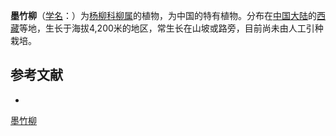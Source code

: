 {{Speciesbox
| name = 墨竹柳
| status = 
| status_system = 
| image =
| genus = Salix
| species = maizhokunggarensis
| authority = N. Chao
}}

'''墨竹柳'''（[[学名|学名]]：{{lang|la|''Salix maizhokunggarensis''}}）为[[杨柳科|杨柳科]][[柳属|柳属]]的植物，为中国的特有植物。分布在[[中国大陆|中国大陆]]的[[西藏|西藏]]等地，生长于海拔4,200米的地区，常生长在山坡或路旁，目前尚未由人工引种栽培。

== 参考文献 ==
<div class="references-small">
* {{cite web| url =http://www.bioinfo.cn/db05/KmzwSpecies.php?action=view&id=20510| title =墨竹柳| work =《中国高等植物数据库全库》| publisher =中国科学院微生物研究所| author =昆明植物研究所| accessdate =2009-02-25| deadurl =yes| archiveurl =https://web.archive.org/web/20160305042749/http://www.bioinfo.cn/db05/KmzwSpecies.php?action=view&id=20510| archivedate =2016-03-05}}
</div>
{{Taxonbar|from=Q10931305}}

[[Category:柳属|墨竹柳]]


{{植物小作品}}